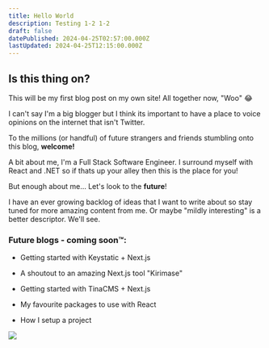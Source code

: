 ```yaml
---
title: Hello World
description: Testing 1-2 1-2
draft: false
datePublished: 2024-04-25T02:57:00.000Z
lastUpdated: 2024-04-25T12:15:00.000Z
---
```

## Is this thing on?

This will be my first blog post on my own site! All together now, "Woo" 😂&#x20;

I can't say I'm a big blogger but I think its important to have a place to voice opinions on the internet that isn't Twitter.&#x20;

To the millions (or handful) of future strangers and friends stumbling onto this blog, **welcome!**&#x20;

A bit about me, I'm a Full Stack Software Engineer. I surround myself with React and .NET so if thats up your alley then this is the place for you!&#x20;

But enough about me… Let's look to the **future**!&#x20;

I have an ever growing backlog of ideas that I want to write about so stay tuned for more amazing content from me. Or maybe "mildly interesting" is a better descriptor. We'll see.

### Future blogs - coming soon™️:

* Getting started with Keystatic + Next.js&#x20;

* A shoutout to an amazing Next.js tool "Kirimase"&#x20;

* Getting started with TinaCMS + Next.js

* My favourite packages to use with React

* How I setup a project&#x20;

![](/hello-world/stay-classy.webp)
